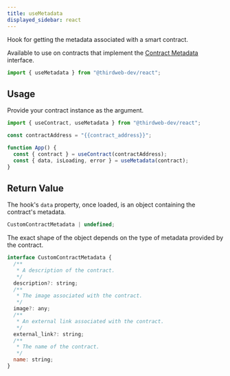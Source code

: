 ```yaml
---
title: useMetadata
displayed_sidebar: react
---
```


Hook for getting the metadata associated with a smart contract.

Available to use on contracts that implement the [Contract Metadata](/contractkit/extension-contracts/contractmetadata) interface.

```jsx
import { useMetadata } from "@thirdweb-dev/react";
```

## Usage

Provide your contract instance as the argument.

```jsx
import { useContract, useMetadata } from "@thirdweb-dev/react";

const contractAddress = "{{contract_address}}";

function App() {
  const { contract } = useContract(contractAddress);
  const { data, isLoading, error } = useMetadata(contract);
}
```

## Return Value

The hook's `data` property, once loaded, is an object containing the contract's metadata.

```jsx
CustomContractMetadata | undefined;
```

The exact shape of the object depends on the type of metadata provided by the contract.

```jsx
interface CustomContractMetadata {
  /**
   * A description of the contract.
   */
  description?: string;
  /**
   * The image associated with the contract.
   */
  image?: any;
  /**
   * An external link associated with the contract.
   */
  external_link?: string;
  /**
   * The name of the contract.
   */
  name: string;
}
```

